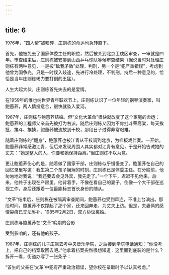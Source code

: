 ```yaml
---
---
---
```

title: 6
---



1976年，“四人帮”被粉碎，庄则栋的命运也急转直下。

首先，他被免去了国家体委主任的职位，然后被关到北京卫戍区审查，一审就是四年。审查结束后，庄则栋被安排到山西乒乓球队等候审查结果（据说当时对处理庄则栋有两种意见，一是按“敌我矛盾”处理，判刑，另一个是“犯严重错误”，考虑到他曾为国争光，只是一时误入歧途，先进行冷处理，不判刑。持后一种意见的，恰恰是当年庄则栋竭力要打倒的王猛）。

人生大起大伏，庄则栋首先失去的是爱情。

在1959年的维也纳世界青年联欢节上，庄则栋认识了一位年轻的钢琴演奏家，叫鲍蕙荞，两人情投意合，很快就坠入爱河。

1967年，庄则栋与鲍蕙荞结婚。但“文化大革命”很快就改变了这个家庭的命运：鲍蕙荞的工程师父亲首先被打为右派，随后庄则栋又因为不肯批斗荣高棠，每天挨批、挨斗、挨揍，鲍蕙荞被流放到干校，那段日子过得非常艰难。

随着庄则栋的“翻身”，鲍蕙荞也被江青从干校调到北京，为样板戏伴奏。一开始，鲍蕙荞非常感激江青，但后来发现周围人其实都对江青有意见，于是开始告诫她的丈夫：“她是整人的人，你要和她保持距离。”但庄则栋不以为意。

更让鲍蕙荞伤心的是，随着做了国家干部，庄则栋似乎慢慢变了。鲍蕙荞在自己的回忆录里写道：我生第二个孩子斓斓的时刻，庄则栋已是体委主任。在分娩前，他匆匆地对我说：“我还要去会见外宾，我先走了。”一个下午，迟迟不见他来，后来，他终于出现在产房里。他背着手，不像在看自己的妻子，倒像一个大干部在巡视工作，身后还跟着一位最能标志首长身份的随从。

“文革”结束后，庄则栋在被隔离审查期间，鲍蕙荞也受到牵连，不准上台演出。那段时间，鲍蕙荞不仅撑起了那个家，还来回奔走，为丈夫上访。但是，夫妻俩的感情裂痕已无法弥补，1985年2月2日，双方协议离婚。

庄则栋与鲍蕙荞在“文革”晚期的合影



受到影响的，还有他的孩子。

1987年，庄则栋的儿子庄飙去考中央音乐学院，之后接到学院电话通知：“你没考上，把自己的档案取回去吧。”他拿着档案突然很想知道：这里面到底装的是什么？拆开一看，街道办写了一张条子：

“该生的父亲在‘文革’中犯有严重政治错误，望你校在录取时予以认真考虑。”